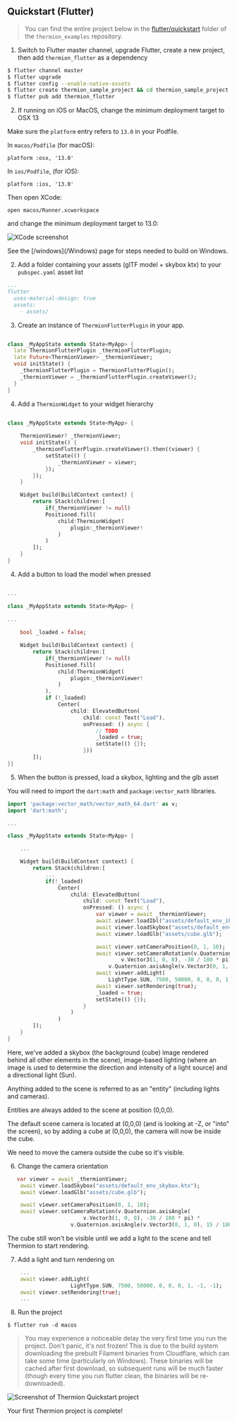 ## Quickstart (Flutter)

> You can find the entire project below in the [flutter/quickstart](https://github.com/nmfisher/thermion_examples/tree/master/flutter/quickstart) folder of the `thermion_examples` repository.

1. Switch to Flutter master channel, upgrade Flutter, create a new project, then add `thermion_flutter` as a dependency

```bash
$ flutter channel master
$ flutter upgrade
$ flutter config --enable-native-assets  
$ flutter create thermion_sample_project && cd thermion_sample_project
$ flutter pub add thermion_flutter
```

2. If running on iOS or MacOS, change the minimum deployment target to OSX 13

<Accordion title="Click to open iOS/MacOS instructions">

Make sure the `platform` entry refers to `13.0` in your Podfile.

In `macos/Podfile` (for macOS):
```
platform :osx, '13.0'
```

In `ios/Podfile`, (for iOS):
```
platform :ios, '13.0'
```

Then open XCode:
```
open macos/Runner.xcworkspace
```

and change the minimum deployment target to 13.0:

![XCode screenshot](images/macos_min_deployment.png)

</Accordion>

<Accordion title="Click to open Windows instructions">
See the [/windows](/Windows) page for steps needed to build on Windows.
</Accordion>


2. Add a folder containing your assets (glTF model + skybox ktx) to your `pubspec.yaml` asset list

```yaml
...
flutter
  uses-material-design: true
  assets:
    - assets/
```

3. Create an instance of `ThermionFlutterPlugin` in your app.

```dart

class _MyAppState extends State<MyApp> {
  late ThermionFlutterPlugin _thermionFlutterPlugin;  
  late Future<ThermionViewer> _thermionViewer;
  void initState() {    
    _thermionFlutterPlugin = ThermionFlutterPlugin();    
    _thermionViewer = _thermionFlutterPlugin.createViewer();  
  }
}

```


4. Add a `ThermionWidget` to your widget hierarchy 

```dart

class _MyAppState extends State<MyApp> {
    
    ThermionViewer? _thermionViewer;
    void initState() {    
        _thermionFlutterPlugin.createViewer().then((viewer) {
            setState(() {
                _thermionViewer = viewer;
            });
        });
    }    

    Widget build(BuildContext context) {
        return Stack(children:[
            if(_thermionViewer != null)
            Positioned.fill(
                child:ThermionWidget(
                    plugin:_thermionViewer!
                ) 
            )
        ]);  
    }
}

```

4. Add a button to load the model when pressed

```dart

...

class _MyAppState extends State<MyApp> {
    
...
    
    bool _loaded = false;

    Widget build(BuildContext context) {
        return Stack(children:[
            if(_thermionViewer != null)
            Positioned.fill(
                child:ThermionWidget(
                    plugin:_thermionViewer!
                ) 
            ),
            if (!_loaded)
                Center(
                    child: ElevatedButton(
                        child: const Text("Load"),
                        onPressed: () async {
                            // TODO 
                            _loaded = true;
                            setState(() {});
                        }))
        ]);  
}}
```

5. When the button is pressed, load a skybox, lighting and the glb asset

You will need to import the `dart:math` and `package:vector_math` libraries.

```dart
import 'package:vector_math/vector_math_64.dart' as v;
import 'dart:math';

...

class _MyAppState extends State<MyApp> {

    ...

    Widget build(BuildContext context) {
        return Stack(children:[
            ...
            if(!_loaded)
                Center(
                    child: ElevatedButton(
                        child: const Text("Load"),
                        onPressed: () async {
                            var viewer = await _thermionViewer;
                            await viewer.loadIbl("assets/default_env_ibl.ktx");
                            await viewer.loadSkybox("assets/default_env_skybox.ktx");
                            await viewer.loadGlb("assets/cube.glb");

                            await viewer.setCameraPosition(0, 1, 10);
                            await viewer.setCameraRotation(v.Quaternion.axisAngle(
                                    v.Vector3(1, 0, 0), -30 / 180 * pi) *
                                v.Quaternion.axisAngle(v.Vector3(0, 1, 0), 15 / 180 * pi));
                            await viewer.addLight(
                                LightType.SUN, 7500, 50000, 0, 0, 0, 1, -1, -1);
                            await viewer.setRendering(true);
                            _loaded = true;
                            setState(() {});
                        }
                    )
                )
        ]);
    }
}
```           

Here, we've added a skybox (the background (cube) image rendered behind all other elements in the scene), image-based lighting (where an image is used to determine the direction and intensity of a light source) and a directional light (Sun).

Anything added to the scene is referred to as an "entity" (including lights and cameras).

Entities are always added to the scene at position (0,0,0).

The default scene camera is located at (0,0,0) (and is looking at -Z, or "into" the screen), so by adding a cube at (0,0,0), the camera will now be inside the cube. 

We need to move the camera outside the cube so it's visible. 

6. Change the camera orientation
```dart
   var viewer = await _thermionViewer;
    await viewer.loadSkybox("assets/default_env_skybox.ktx");
    await viewer.loadGlb("assets/cube.glb");

    await viewer.setCameraPosition(0, 1, 10);
    await viewer.setCameraRotation(v.Quaternion.axisAngle(
                        v.Vector3(1, 0, 0), -30 / 180 * pi) *
                    v.Quaternion.axisAngle(v.Vector3(0, 1, 0), 15 / 180 * pi));
```

The cube still won't be visible until we add a light to the scene and tell Thermion to start rendering.

7. Add a light and turn rendering on
```dart 
    ...
    await viewer.addLight(
                    LightType.SUN, 7500, 50000, 0, 0, 0, 1, -1, -1);
    await viewer.setRendering(true);
    ...
````

8. Run the project
```
$ flutter run -d macos
```

> You may experience a noticeable delay the very first time you run the project. Don't panic, it's not frozen! This is due to the build system downloading the prebuilt Filament binaries from Cloudflare, which can take some time (particularly on Windows). These binaries will be cached after first download, so subsequent runs will be much faster (though every time you run flutter clean, the binaries will be re-downloaded).

![Screenshot of Thermion Quickstart project](images/thermion_sample_project.png)

Your first Thermion project is complete!
